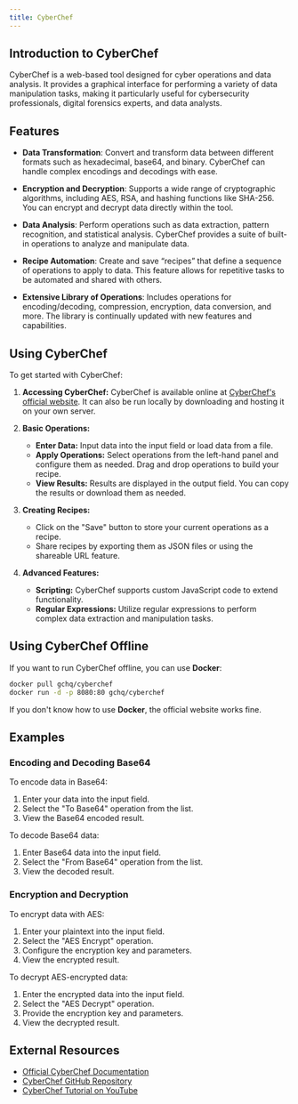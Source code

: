 ```yaml
---
title: CyberChef
---
```


## Introduction to CyberChef

CyberChef is a web-based tool designed for cyber operations and data analysis. It provides a graphical interface for performing a variety of data manipulation tasks, making it particularly useful for cybersecurity professionals, digital forensics experts, and data analysts.

## Features

- **Data Transformation**: Convert and transform data between different formats such as hexadecimal, base64, and binary. CyberChef can handle complex encodings and decodings with ease.

- **Encryption and Decryption**: Supports a wide range of cryptographic algorithms, including AES, RSA, and hashing functions like SHA-256. You can encrypt and decrypt data directly within the tool.

- **Data Analysis**: Perform operations such as data extraction, pattern recognition, and statistical analysis. CyberChef provides a suite of built-in operations to analyze and manipulate data.

- **Recipe Automation**: Create and save “recipes” that define a sequence of operations to apply to data. This feature allows for repetitive tasks to be automated and shared with others.

- **Extensive Library of Operations**: Includes operations for encoding/decoding, compression, encryption, data conversion, and more. The library is continually updated with new features and capabilities.

## Using CyberChef

To get started with CyberChef:

1. **Accessing CyberChef:**
   CyberChef is available online at [CyberChef's official website](https://gchq.github.io/CyberChef/). It can also be run locally by downloading and hosting it on your own server.

2. **Basic Operations:**
   - **Enter Data:** Input data into the input field or load data from a file.
   - **Apply Operations:** Select operations from the left-hand panel and configure them as needed. Drag and drop operations to build your recipe.
   - **View Results:** Results are displayed in the output field. You can copy the results or download them as needed.

3. **Creating Recipes:**
   - Click on the "Save" button to store your current operations as a recipe.
   - Share recipes by exporting them as JSON files or using the shareable URL feature.

4. **Advanced Features:**
   - **Scripting:** CyberChef supports custom JavaScript code to extend functionality.
   - **Regular Expressions:** Utilize regular expressions to perform complex data extraction and manipulation tasks.

## Using CyberChef Offline

If you want to run CyberChef offline, you can use **Docker**:

```bash
docker pull gchq/cyberchef
docker run -d -p 8080:80 gchq/cyberchef
```

If you don't know how to use **Docker**, the official website works fine.

## Examples

### Encoding and Decoding Base64

To encode data in Base64:

1. Enter your data into the input field.
2. Select the "To Base64" operation from the list.
3. View the Base64 encoded result.

To decode Base64 data:

1. Enter Base64 data into the input field.
2. Select the "From Base64" operation from the list.
3. View the decoded result.

### Encryption and Decryption

To encrypt data with AES:

1. Enter your plaintext into the input field.
2. Select the "AES Encrypt" operation.
3. Configure the encryption key and parameters.
4. View the encrypted result.

To decrypt AES-encrypted data:

1. Enter the encrypted data into the input field.
2. Select the "AES Decrypt" operation.
3. Provide the encryption key and parameters.
4. View the decrypted result.

## External Resources

- [Official CyberChef Documentation](https://github.com/gchq/CyberChef)
- [CyberChef GitHub Repository](https://github.com/gchq/CyberChef)
- [CyberChef Tutorial on YouTube](https://www.youtube.com/results?search_query=CyberChef+tutorial)